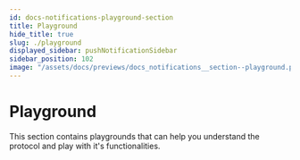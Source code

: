 ```yaml
---
id: docs-notifications-playground-section
title: Playground
hide_title: true
slug: ./playground
displayed_sidebar: pushNotificationSidebar
sidebar_position: 102
image: "/assets/docs/previews/docs_notifications__section--playground.png"
---
```


# Playground

This section contains playgrounds that can help you understand the protocol and play with it's functionalities.


<Head>
  <title>{"Playground section | Push Notifications | Push Documentation"}
  </title>
</Head>


<DocCardList />
